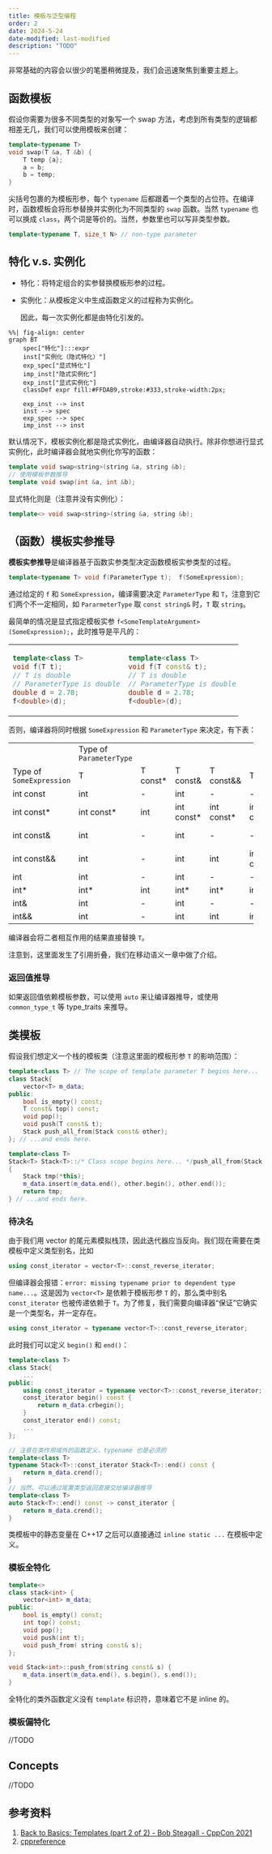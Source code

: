 ```yaml
---
title: 模板与泛型编程
order: 2
date: 2024-5-24
date-modified: last-modified
description: "TODO"
---
```


非常基础的内容会以很少的笔墨稍微提及，我们会迅速聚焦到重要主题上。

## 函数模板

假设你需要为很多不同类型的对象写一个 swap 方法，考虑到所有类型的逻辑都相差无几，我们可以使用模板来创建：

``` cpp
template<typename T>
void swap(T &a, T &b) {
    T temp {a};
    a = b;
    b = temp;
}
```

尖括号包裹的为模板形参，每个 `typename` 后都跟着一个类型的占位符。在编译时，函数模板会将形参替换并实例化为不同类型的 `swap` 函数。当然 `typename` 也可以换成 `class`，两个词是等价的。当然，参数里也可以写非类型参数。

``` cpp
template<typename T, size_t N> // non-type parameter
```

## 特化 v.s. 实例化

-   特化：将特定组合的实参替换模板形参的过程。

-   实例化：从模板定义中生成函数定义的过程称为实例化。

    因此，每一次实例化都是由特化引发的。

```mermaid
%%| fig-align: center
graph BT
    spec["特化"]:::expr
    inst["实例化（隐式特化）"]
    exp_spec["显式特化"]
    imp_inst["隐式实例化"]
    exp_inst["显式实例化"]
    classDef expr fill:#FFDAB9,stroke:#333,stroke-width:2px;
    
    exp_inst --> inst
    inst --> spec
    exp_spec --> spec
    imp_inst --> inst
```

默认情况下，模板实例化都是隐式实例化，由编译器自动执行。除非你想进行显式实例化，此时编译器会就地实例化你写的函数：

``` cpp
template void swap<string>(string &a, string &b);
// 使用模板参数推导
template void swap(int &a, int &b);
```

显式特化则是（注意并没有实例化）：

``` cpp
template<> void swap<string>(string &a, string &b);
```

## （函数）模板实参推导

**模板实参推导**是编译器基于函数实参类型决定函数模板实参类型的过程。

``` cpp
template<typename T> void f(ParameterType t);  f(SomeExpression);
```

通过给定的 `f` 和 `SomeExpression`，编译需要决定 `ParameterType` 和 `T`，注意到它们两个不一定相同，如 `PararmeterType` 取 `const string&` 时，`T` 取 `string`。

最简单的情况是显式指定模板实参 `f<SomeTemplateArgument>(SomeExpression);`，此时推导是平凡的：

+----------------------------+-----------------------------------+
| ``` cpp                    | ``` cpp                           |
| template<class T>          | template<class T>                 |
| void f(T t);               | void f(T const& t);               |
| // T is double             | // T is double                    |
| // ParameterType is double | // ParameterType is double const& |
| double d = 2.78;           | double d = 2.78;                  |
| f<double>(d);              | f<double>(d);                     |
| ```                        | ```                               |
+----------------------------+-----------------------------------+

否则，编译器将同时根据 `SomeExpression` 和 `ParameterType` 来决定，有下表：

+--------------------------+-------------------------+-----------+-------------+-------------+-----------+-----------+-------------+
|                          | Type of `ParameterType` |           |             |             |           |           |             |
+--------------------------+-------------------------+-----------+-------------+-------------+-----------+-----------+-------------+
| Type of `SomeExpression` | T                       | T const\* | T const&    | T const&&   | T\*       | T&        | T&&         |
+--------------------------+-------------------------+-----------+-------------+-------------+-----------+-----------+-------------+
| int const                | int                     | \-        | int         | \-          | \-        | int       | int         |
+--------------------------+-------------------------+-----------+-------------+-------------+-----------+-----------+-------------+
| int const\*              | int const\*             | int       | int const\* | int const\* | int const | \-        | int const\* |
+--------------------------+-------------------------+-----------+-------------+-------------+-----------+-----------+-------------+
| int const&               | int                     | \-        | int         | \-          | \-        | int const | int const&  |
+--------------------------+-------------------------+-----------+-------------+-------------+-----------+-----------+-------------+
| int const&&              | int                     | \-        | int         | int         | int const | int const | int const   |
+--------------------------+-------------------------+-----------+-------------+-------------+-----------+-----------+-------------+
| int                      | int                     | \-        | int         | \-          | \-        | int       | int         |
+--------------------------+-------------------------+-----------+-------------+-------------+-----------+-----------+-------------+
| int\*                    | int\*                   | int       | int\*       | int\*       | int       | int\*     | int\*       |
+--------------------------+-------------------------+-----------+-------------+-------------+-----------+-----------+-------------+
| int&                     | int                     | \-        | int         | \-          | \-        | \-        | int&        |
+--------------------------+-------------------------+-----------+-------------+-------------+-----------+-----------+-------------+
| int&&                    | int                     | \-        | int         | int         | int       | int       | int         |
+--------------------------+-------------------------+-----------+-------------+-------------+-----------+-----------+-------------+

编译器会将二者相互作用的结果直接替换 `T`。

注意到，这里面发生了引用折叠，我们在移动语义一章中做了介绍。

### 返回值推导

如果返回值依赖模板参数，可以使用 `auto` 来让编译器推导，或使用 `common_type_t` 等 type_traits 来推导。

## 类模板

假设我们想定义一个栈的模板类（注意这里面的模板形参 `T` 的影响范围）：

``` cpp
template<class T> // The scope of template parameter T begins here...
class Stack{
    vector<T> m_data;
public:
    bool is_empty() const;
    T const& top() const;
    void pop();
    void push(T const& t);
    Stack push_all_from(Stack const& other);
}; // ...and ends here.

template<class T>
Stack<T> Stack<T>::/* Class scope begins here... */push_all_from(Stack const& other)
{
    Stack tmp(*this);
    m_data.insert(m_data.end(), other.begin(), other.end());
    return tmp;
} // ...and ends here.
```

### 待决名

由于我们用 vector 的尾元素模拟栈顶，因此迭代器应当反向。我们现在需要在类模板中定义类型别名，比如

``` cpp
using const_iterator = vector<T>::const_reverse_iterator;
```

但编译器会报错：`error: missing typename prior to dependent type name...`。这是因为 `vector<T>` 是依赖于模板形参 `T` 的，那么类中别名 `const_iterator` 也被传递依赖于 `T`。为了修复，我们需要向编译器“保证”它确实是一个类型名，并一定存在。

``` cpp
using const_iterator = typename vector<T>::const_reverse_iterator;
```

此时我们可以定义 `begin()` 和 `end()`：

``` cpp
template<class T>
class Stack{
    ...
public:
    using const_iterator = typename vector<T>::const_reverse_iterator;
    const_iterator begin() const {
        return m_data.crbegin();
    }
    const_iterator end() const;
    ...
};

// 注意在类作用域外的函数定义，typename 也是必须的
template<class T>
typename Stack<T>::const_iterator Stack<T>::end() const {
    return m_data.crend();
}
// 当然，可以通过尾置类型返回直接交给编译器推导
template<class T>
auto Stack<T>::end() const -> const_iterator {
    return m_data.crend();
}
```

类模板中的静态变量在 C++17 之后可以直接通过 `inline static ...` 在模板中定义。

### 模板全特化

``` cpp
template<>
class stack<int> {
    vector<int> m_data;
public:
    bool is_empty() const;
    int top() const;
    void pop();
    void push(int t);
    void push_from( string const& s);
};

void Stack<int>::push_from(string const& s) {
    m_data.insert(m_data.end(), s.begin(), s.end());
}
```

全特化的类外函数定义没有 `template` 标识符，意味着它不是 inline 的。

### 模板偏特化

//TODO

## Concepts

//TODO

## 参考资料

1.  [Back to Basics: Templates (part 2 of 2) - Bob Steagall - CppCon 2021](https://www.youtube.com/watch?v=2Y9XbltAfXs)
2.  [cppreference](http://cppreference.com)